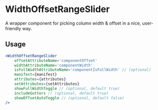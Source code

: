
<Meta of={ComponentData} name='About' />

# WidthOffsetRangeSlider

A wrapper component for picking column width & offset in a nice, user-friendly way.

## Usage

```jsx
<WidthOffsetRangeSlider
	offsetAttributeName='componentOffset'
	widthAttributeName='componentWidth'
	isFullWidthAttributeName='componentIsFullWidth' // (optional)
	manifest={manifest}
	attributes={attributes}
	setAttributes={setAttributes}
	showFullWidthToggle // (optional, default true)
	includeGutters // (optional, default true)
	showOffsetAutoToggle // (optional, default false)
/>
```
